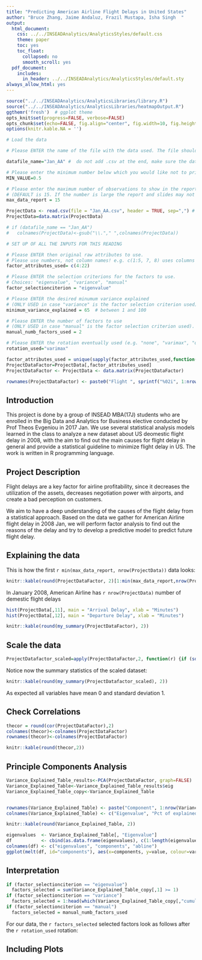 ```yaml
---
title: "Predicting American Airline Flight Delays in United States"
author: "Bruce Zhang, Jaime Andaluz, Frazil Mustapa, Isha Singh  "
output:
  html_document:
    css: ../../INSEADAnalytics/AnalyticsStyles/default.css
    theme: paper
    toc: yes
    toc_float:
      collapsed: no
      smooth_scroll: yes
  pdf_document:
    includes:
      in_header: ../../INSEADAnalytics/AnalyticsStyles/default.sty
always_allow_html: yes
---
```

```r

source("../../INSEADAnalytics/AnalyticsLibraries/library.R")
source("../../INSEADAnalytics/AnalyticsLibraries/heatmapOutput.R")
ggthemr('fresh')  # ggplot theme
opts_knit$set(progress=FALSE, verbose=FALSE)
opts_chunk$set(echo=FALSE, fig.align="center", fig.width=10, fig.height=6.5)
options(knitr.kable.NA = '')
```


```r
# Load the data

# Please ENTER the name of the file with the data used. The file should be a .csv with one row per observation (e.g. person) and one column per attribute. 

datafile_name="Jan_AA" #  do not add .csv at the end, make sure the data are numeric, check your file.

# Please enter the minimum number below which you would like not to print - this makes the readability of the tables easier. Default values are either 10e6 (to print everything) or 0.5. Try both to see the difference.
MIN_VALUE=0.5

# Please enter the maximum number of observations to show in the report and slides 
# (DEFAULT is 15. If the number is large the report and slides may not be generated - very slow or will crash!!)
max_data_report = 15

ProjectData <- read.csv(file = "Jan_AA.csv", header = TRUE, sep=",") # this contains only the matrix ProjectData
ProjectData=data.matrix(ProjectData) 

# if (datafile_name == "Jan_AA")
#   colnames(ProjectData)<-gsub("\\."," ",colnames(ProjectData))

# SET UP OF ALL THE INPUTS FOR THIS READING

# Please ENTER then original raw attributes to use. 
# Please use numbers, not column names! e.g. c(1:5, 7, 8) uses columns 1,2,3,4,5,7,8
factor_attributes_used= c(4:22)

# Please ENTER the selection criterions for the factors to use. 
# Choices: "eigenvalue", "variance", "manual"
factor_selectionciterion = "eigenvalue"

# Please ENTER the desired minumum variance explained 
# (ONLY USED in case "variance" is the factor selection criterion used). 
minimum_variance_explained = 65  # between 1 and 100

# Please ENTER the number of factors to use 
# (ONLY USED in case "manual" is the factor selection criterion used).
manual_numb_factors_used = 2

# Please ENTER the rotation eventually used (e.g. "none", "varimax", "quatimax", "promax", "oblimin", "simplimax", and "cluster" - see help(principal)). Defauls is "varimax"
rotation_used="varimax"

factor_attributes_used = unique(sapply(factor_attributes_used,function(i) min(ncol(ProjectData), max(i,1))))
ProjectDataFactor=ProjectData[,factor_attributes_used]
ProjectDataFactor <- ProjectData <- data.matrix(ProjectDataFactor)

rownames(ProjectDataFactor) <- paste0("Flight ", sprintf("%02i", 1:nrow(ProjectDataFactor)))
```


## Introduction

This project is done by a group of INSEAD MBA(17J) students who are enrolled in the Big Data and Analytics for Business elective conducted by Prof Theos Evgeniou in 2017 Jan. We use several statistical analysis models learned in the class to analyze a new dataset about US deomestic flight delay in 2008, with the aim to find out the main causes for flight delay in general and provide a statistical guideline to minimize flight delay in US. The work is written in R programming language. 


## Project Description

Flight delays are a key factor for airline profitability, since it decreases the utilization of the assets, decreases negotiation power with airports, and create a bad perception on customers. 

We aim to have a deep understanding of the causes of the flight delay from a statistical approach. Based on the data we gather for American Airline flight delay in 2008 Jan, we will perform factor analysis to find out the reasons of the delay and try to develop a predictive model to predict future flight delay.

## Explaining the data


This is how the first `r min(max_data_report, nrow(ProjectData))` data looks:

```r
knitr::kable(round(ProjectDataFactor, 2)[1:min(max_data_report,nrow(ProjectDataFactor)), ])
```


<!-- # ```{r} -->
<!-- # range(ProjectData[,11]) -->
<!-- # mean(ProjectData[,11]) -->
<!-- # mean(ProjectData[,12]) -->
<!-- # ``` -->

In January 2008, American Airline has `r nrow(ProjectData)` number of demestic flight delays

<!-- Histgram  -->
```r
hist(ProjectData[,11], main = "Arrival Delay", xlab = "Minutes")
hist(ProjectData[,12], main = "Departure Delay", xlab = "Minutes")
```


```r
knitr::kable(round(my_summary(ProjectDataFactor), 2))
```


## Scale the data

```r
ProjectDatafactor_scaled=apply(ProjectDataFactor,2, function(r) {if (sd(r)!=0) res=(r-mean(r))/sd(r) else res=0*r; res})
```

Notice now the summary statistics of the scaled dataset:

```r
knitr::kable(round(my_summary(ProjectDatafactor_scaled), 2))
```

As expected all variables have mean 0 and standard deviation 1.

## Check Correlations

<!-- Below function does the correlation  -->

```r
thecor = round(cor(ProjectDataFactor),2)
colnames(thecor)<-colnames(ProjectDataFactor)
rownames(thecor)<-colnames(ProjectDataFactor)

knitr::kable(round(thecor,2))
```


## Principle Components Analysis


```r
Variance_Explained_Table_results<-PCA(ProjectDataFactor, graph=FALSE)
Variance_Explained_Table<-Variance_Explained_Table_results$eig
Variance_Explained_Table_copy<-Variance_Explained_Table


rownames(Variance_Explained_Table) <- paste("Component", 1:nrow(Variance_Explained_Table))
colnames(Variance_Explained_Table) <- c("Eigenvalue", "Pct of explained variance", "Cumulative pct of explained variance")

knitr::kable(round(Variance_Explained_Table, 2))
```


```r
eigenvalues  <- Variance_Explained_Table[, "Eigenvalue"]
df           <- cbind(as.data.frame(eigenvalues), c(1:length(eigenvalues)), rep(1, length(eigenvalues)))
colnames(df) <- c("eigenvalues", "components", "abline")
ggplot(melt(df, id="components"), aes(x=components, y=value, colour=variable)) + geom_line()
```


## Interpretation

```r
if (factor_selectionciterion == "eigenvalue")
  factors_selected = sum(Variance_Explained_Table_copy[,1] >= 1)
if (factor_selectionciterion == "variance")
  factors_selected = 1:head(which(Variance_Explained_Table_copy[,"cumulative percentage of variance"]>= minimum_variance_explained),1)
if (factor_selectionciterion == "manual")
  factors_selected = manual_numb_factors_used

```
For our data, the `r factors_selected` selected factors look as follows after the `r rotation_used` rotation: 





<!-- # ```{r cars} -->
<!-- # summary(cars) -->
<!-- # ``` -->

## Including Plots

<!-- You can also embed plots, for example: -->

<!-- ```{r pressure, echo=FALSE} -->
<!-- plot(pressure) -->
<!-- ``` -->

<!-- Note that the `echo = FALSE` parameter was added to the code chunk to prevent printing of the R code that generated the plot. -->
